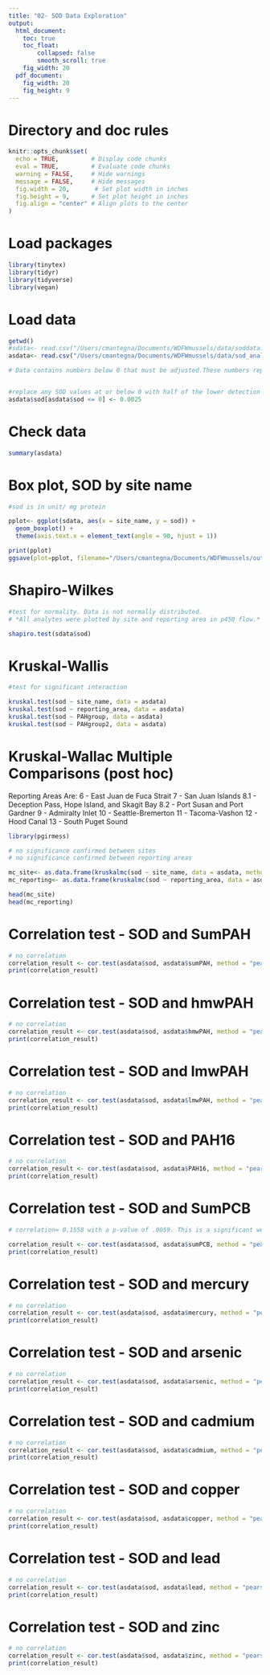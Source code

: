 ```yaml
---
title: "02- SOD Data Exploration"
output:
  html_document: 
    toc: true
    toc_float:
        collapsed: false
        smooth_scroll: true
    fig_width: 20
  pdf_document: 
    fig_width: 20
    fig_height: 9
---
```


# Directory and doc rules

```r

knitr::opts_chunk$set(
  echo = TRUE,         # Display code chunks
  eval = TRUE,         # Evaluate code chunks
  warning = FALSE,     # Hide warnings
  message = FALSE,     # Hide messages
  fig.width = 20,       # Set plot width in inches
  fig.height = 9,      # Set plot height in inches
  fig.align = "center" # Align plots to the center
)

```

# Load packages

```r
library(tinytex)
library(tidyr)
library(tidyverse)
library(vegan)

```

# Load data

```r

getwd()
#sdata<- read.csv("/Users/cmantegna/Documents/WDFWmussels/data/soddata.csv")
asdata<- read.csv("/Users/cmantegna/Documents/WDFWmussels/data/sod_analytes.csv")

```

```r

# Data contains numbers below 0 that must be adjusted.These numbers represent samples whose values were below the limit of quantification using the SOD kit. There was some activity in the raw sample, but it is too far below the limit of the standard curve to be accurately quantified.


#replace any SOD values at or below 0 with half of the lower detection limit of .005 (.005*.5). Lower detection limit determined by assay protocol by the manufacturer, Cayman.
asdata$sod[asdata$sod <= 0] <- 0.0025

```
# Check data

```r
summary(asdata)
```

# Box plot, SOD by site name

```r

#sod is in unit/ mg protein

pplot<- ggplot(sdata, aes(x = site_name, y = sod)) +
  geom_boxplot() +
  theme(axis.text.x = element_text(angle = 90, hjust = 1)) 

print(pplot)
ggsave(plot=pplot, filename="/Users/cmantegna/Documents/WDFWmussels/output/figures/SODboxplotSITE.png", width=20, height=9)

```

# Shapiro-Wilkes 
```r

#test for normality. Data is not normally distributed.
# *All analytes were plotted by site and reporting area in p450 flow.* 

shapiro.test(sdata$sod)

```

# Kruskal-Wallis

```r

#test for significant interaction

kruskal.test(sod ~ site_name, data = asdata)
kruskal.test(sod ~ reporting_area, data = asdata)
kruskal.test(sod ~ PAHgroup, data = asdata)
kruskal.test(sod ~ PAHgroup2, data = asdata)

```

# Kruskal-Wallac Multiple Comparisons (post hoc)

Reporting Areas Are:
6 - East Juan de Fuca Strait
7 - San Juan Islands
8.1 - Deception Pass, Hope Island, and Skagit Bay
8.2 - Port Susan and Port Gardner
9 - Admiralty Inlet
10 - Seattle-Bremerton
11 - Tacoma-Vashon
12 - Hood Canal
13 - South Puget Sound

```r
library(pgirmess)

# no significance confirmed between sites
# no significance confirmed between reporting areas

mc_site<- as.data.frame(kruskalmc(sod ~ site_name, data = asdata, method = "bonferroni"))
mc_reporting<- as.data.frame(kruskalmc(sod ~ reporting_area, data = asdata, method = "bonferroni")) 

head(mc_site)
head(mc_reporting)

```

# Correlation test - SOD and SumPAH
```r

# no correlation
correlation_result <- cor.test(asdata$sod, asdata$sumPAH, method = "pearson")
print(correlation_result)
```

# Correlation test - SOD and hmwPAH
```r

# no correlation
correlation_result <- cor.test(asdata$sod, asdata$hmwPAH, method = "pearson")
print(correlation_result)
```

# Correlation test - SOD and lmwPAH
```r

# no correlation
correlation_result <- cor.test(asdata$sod, asdata$lmwPAH, method = "pearson")
print(correlation_result)
```

# Correlation test - SOD and PAH16
```r

# no correlation
correlation_result <- cor.test(asdata$sod, asdata$PAH16, method = "pearson")
print(correlation_result)
```

# Correlation test - SOD and SumPCB
```r

# correlation= 0.1558 with a p-value of .0059. This is a significant weak correlation.

correlation_result <- cor.test(asdata$sod, asdata$sumPCB, method = "pearson")
print(correlation_result)
```

# Correlation test - SOD and mercury
```r

# no correlation
correlation_result <- cor.test(asdata$sod, asdata$mercury, method = "pearson")
print(correlation_result)
```

# Correlation test - SOD and arsenic
```r

# no correlation
correlation_result <- cor.test(asdata$sod, asdata$arsenic, method = "pearson")
print(correlation_result)
```

# Correlation test - SOD and cadmium
```r

# no correlation
correlation_result <- cor.test(asdata$sod, asdata$cadmium, method = "pearson")
print(correlation_result)
```

# Correlation test - SOD and copper
```r

# no correlation
correlation_result <- cor.test(asdata$sod, asdata$copper, method = "pearson")
print(correlation_result)
```

# Correlation test - SOD and lead
```r

# no correlation
correlation_result <- cor.test(asdata$sod, asdata$lead, method = "pearson")
print(correlation_result)
```

# Correlation test - SOD and zinc
```r

# no correlation
correlation_result <- cor.test(asdata$sod, asdata$zinc, method = "pearson")
print(correlation_result)
```